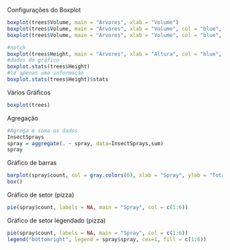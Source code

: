 Configurações do Boxplot
```{r}
boxplot(trees$Volume, main = "Árvores", xlab = "Volume")
boxplot(trees$Volume, main = "Árvores", xlab = "Volume", col = "blue", horizontal = TRUE)
boxplot(trees$Volume, main = "Árvores", xlab = "Volume", col = "blue", outline = F)
```

```{r}
#notch
boxplot(trees$Height, main = "Árvores", xlab = "Altura", col = "blue", notch = TRUE)
#dados do gráfico
boxplot.stats(trees$Height)
#lê apenas uma informação
boxplot.stats(trees$Height)$stats
```
Vários Gráficos
```{r}
boxplot(trees)
```
Agregação
```{r}
#Agrega e soma os dados
InsectSprays
spray = aggregate(. ~ spray, data=InsectSprays,sum)
spray
```
Gráfico de barras
```{r}
barplot(spray$count, col = gray.colors(6), xlab = "Spray", ylab = "Total", names.arg = spray$spray)
box()
```
Gráfico de setor (pizza)
```{r}
pie(spray$count, labels = NA, main = "Spray", col = c(1:6))
```
Gráfico de setor legendado (pizza)
```{r}
pie(spray$count, labels = NA, main = "Spray", col = c(1:6))
legend("bottomright", legend = spray$spray, cex=1, fill = c(1:6))
```

```{r}

```

